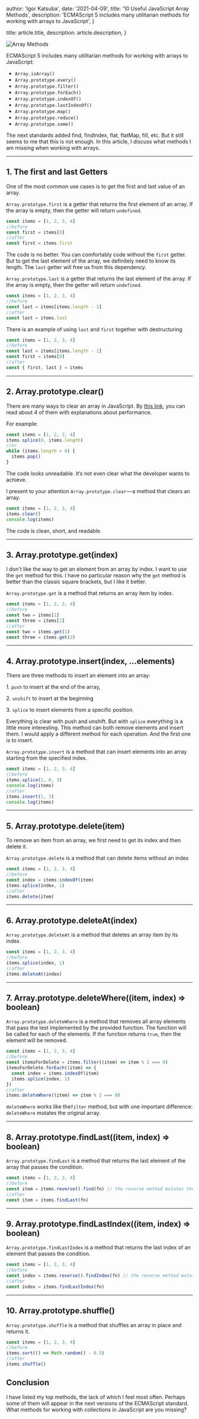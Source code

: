 
  author: 'Igor Katsuba',
  date: '2021-04-09',
  title: '10 Useful JavaScript Array Methods',
  description:
    'ECMAScript 5 includes many utilitarian methods for working with arrays to JavaScript',
}

  title: article.title,
  description: article.description,
}


<Image src={arrayMethods} alt="Array Methods" />

ECMAScript 5 includes many utilitarian methods for working with arrays to JavaScript:

- `Array.isArray()`
- `Array.prototype.every()`
- `Array.prototype.filter()`
- `Array.prototype.forEach()`
- `Array.prototype.indexOf()`
- `Array.prototype.lastIndexOf()`
- `Array.prototype.map()`
- `Array.prototype.reduce()`
- `Array.prototype.some()`

The next standards added find, findIndex, flat, flatMap, fill, etc. But it still seems to me that this is not enough. In this article, I discuss what methods I am missing when working with arrays.

---

## 1\. The first and last Getters

One of the most common use cases is to get the first and last value of an array.

`Array.prototype.first` is a getter that returns the first element of an array. If the array is empty, then the getter will return `undefined`.

```typescript
const items = [1, 2, 3, 4]
//before
const first = items[0]
//after
const first = items.first
```

The code is no better. You can comfortably code without the `first` getter. But to get the last element of the array, we definitely need to know its length. The `last` getter will free us from this dependency.

`Array.prototype.last` is a getter that returns the last element of the array. If the array is empty, then the getter will return `undefined`.

```typescript
const items = [1, 2, 3, 4]
//before
const last = items[items.length - 1]
//after
const last = items.last
```

There is an example of using `last` and `first` together with destructuring

```typescript
const items = [1, 2, 3, 4]
//before
const last = items[items.length - 1]
const first = items[0]
//after
const { first, last } = items
```

---

## 2\. Array.prototype.clear()

There are many ways to clear an array in JavaScript. By [this link](https://stackoverflow.com/questions/1232040/how-do-i-empty-an-array-in-javascript), you can read about 4 of them with explanations about performance.

For example:

```typescript
const items = [1, 2, 3, 4]
items.splice(0, items.length)
//or
while (items.length > 0) {
  items.pop()
}
```

The code looks unreadable. It’s not even clear what the developer wants to achieve.

I present to your attention `Array.prototype.clear` — a method that clears an array.

```typescript
const items = [1, 2, 3, 4]
items.clear()
console.log(items)
```

The code is clean, short, and readable.

---

## 3\. Array.prototype.get(index)

I don't like the way to get an element from an array by index. I want to use the `get` method for this. I have no particular reason why the `get` method is better than the classic square brackets, but I like it better.

`Array.prototype.get` is a method that returns an array item by index.

```typescript
const items = [1, 2, 3, 4]
//before
const two = items[1]
const three = items[2]
//after
const two = items.get(1)
const three = items.get(2)
```

---

## 4\. Array.prototype.insert(index, …elements)

There are three methods to insert an element into an array:

1\. `push` to insert at the end of the array,

2\. `unshift` to insert at the beginning

3\. `splice` to insert elements from a specific position.

Everything is clear with push and unshift. But with `splice` everything is a little more interesting. This method can both remove elements and insert them. I would apply a different method for each operation. And the first one is to insert.

`Array.prototype.insert` is a method that can insert elements into an array starting from the specified index.

```typescript
const items = [1, 2, 3, 4]
//before
items.splice(1, 0, 3)
console.log(items)
//after
items.insert(1, 3)
console.log(items)
```

---

## 5\. Array.prototype.delete(item)

To remove an item from an array, we first need to get its index and then delete it.

`Array.prototype.delete` is a method that can delete items without an index

```typescript
const items = [1, 2, 3, 4]
//before
const index = items.indexOf(item)
items.splice(index, 1)
//after
items.delete(item)
```

---

## 6\. Array.prototype.deleteAt(index)

`Array.prototype.deleteAt` is a method that deletes an array item by its index.

```typescript
const items = [1, 2, 3, 4]
//before
items.splice(index, 1)
//after
items.deleteAt(index)
```

---

## 7\. Array.prototype.deleteWhere((item, index) ⇒ boolean)

`Array.prototype.deleteWhere` is a method that removes all array elements that pass the test implemented by the provided function. The function will be called for each of the elements. If the function returns `true`, then the element will be removed.

```typescript
const items = [1, 2, 3, 4]
//before
const itemsForDelete = items.filter((item) => item % 2 === 0)
itemsForDelete.forEach((item) => {
  const index = items.indexOf(item)
  items.splice(index, 1)
})
//after
items.deleteWhere((item) => item % 2 === 0)
```

`deleteWhere` works like the`filter` method, but with one important difference: `deleteWhere` mutates the original array.

---

## 8\. Array.prototype.findLast((item, index) ⇒ boolean)

`Array.prototype.findLast` is a method that returns the last element of the array that passes the condition.

```typescript
const items = [1, 2, 3, 4]
//before
const item = items.reverse().find(fn) // the reverse method mutates the array
//after
const item = items.findLast(fn)
```

---

## 9\. Array.prototype.findLastIndex((item, index) ⇒ boolean)

`Array.prototype.findLastIndex` is a method that returns the last index of an element that passes the condition.

```typescript
const items = [1, 2, 3, 4]
//before
const index = items.reverse().findIndex(fn) // the reverse method mutates the array
//after
const index = items.findLastIndex(fn)
```

---

## 10\. Array.prototype.shuffle()

`Array.prototype.shuffle` is a method that shuffles an array in place and returns it.

```typescript
const items = [1, 2, 3, 4]
//before
items.sort(() => Math.random() - 0.5)
//after
items.shuffle()
```

## Conclusion

I have listed my top methods, the lack of which I feel most often. Perhaps some of them will appear in the next versions of the ECMAScript standard. What methods for working with collections in JavaScript are you missing?
